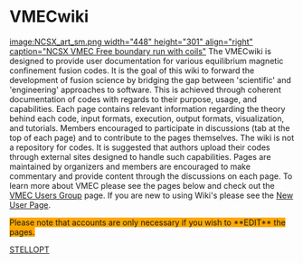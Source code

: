 =VMECwiki= 
[[image:NCSX_art_sm.png width="448" height="301" align="right" caption="NCSX VMEC Free boundary run with coils"]]
The VMECwiki is designed to provide user documentation for various equilibrium magnetic confinement fusion codes. It is the goal of this wiki to forward the development of fusion science by bridging the gap between 'scientific' and 'engineering' approaches to software. This is achieved through coherent documentation of codes with regards to their purpose, usage, and capabilities. Each page contains relevant information regarding the theory behind each code, input formats, execution, output formats, visualization, and tutorials. Members encouraged to participate in discussions (tab at the top of each page) and to contribute to the pages themselves. The wiki is not a repository for codes. It is suggested that authors upload their codes through external sites designed to handle such capabilities. Pages are maintained by organizers and members are encouraged to make commentary and provide content through the discussions on each page. To learn more about VMEC please see the pages below and check out the [[VMECUG|VMEC Users Group]] page. If you are new to using Wiki's please see the [[New Wiki User|New User Page]].

<span style="background-color: #ffa800;">Please note that accounts are only necessary if you wish to **EDIT** the pages.</span>

[[STELLOPT|STELLOPT]]